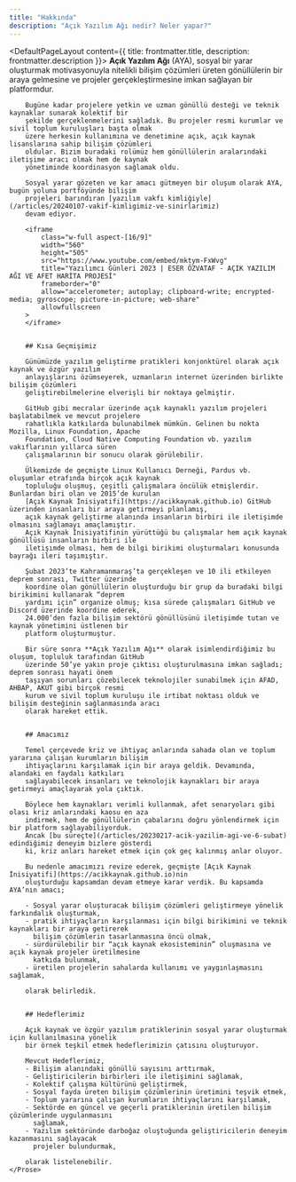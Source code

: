```yaml
---
title: "Hakkında"
description: "Açık Yazılım Ağı nedir? Neler yapar?"
---
```



<DefaultPageLayout content={{ title: frontmatter.title, description: frontmatter.description }}>
    <Prose>
        **Açık Yazılım Ağı** (AYA), sosyal bir yarar oluşturmak motivasyonuyla nitelikli bilişim çözümleri
        üreten gönüllülerin bir araya gelmesine ve projeler gerçekleştirmesine imkan sağlayan bir platformdur.

        Bugüne kadar projelere yetkin ve uzman gönüllü desteği ve teknik kaynaklar sunarak kolektif bir
        şekilde gerçeklenmelerini sağladık. Bu projeler resmi kurumlar ve sivil toplum kuruluşları başta olmak
        üzere herkesin kullanımına ve denetimine açık, açık kaynak lisanslarına sahip bilişim çözümleri
        oldular. Bizim buradaki rolümüz hem gönüllülerin aralarındaki iletişime aracı olmak hem de kaynak
        yönetiminde koordinasyon sağlamak oldu.

        Sosyal yarar gözeten ve kar amacı gütmeyen bir oluşum olarak AYA, bugün yoluna portföyünde bilişim
        projeleri barındıran [yazılım vakfı kimliğiyle](/articles/20240107-vakif-kimligimiz-ve-sinirlarimiz)
        devam ediyor.

        <iframe
            class="w-full aspect-[16/9]"
            width="560"
            height="505"
            src="https://www.youtube.com/embed/mktym-FxWvg"
            title="Yazılımcı Günleri 2023 | ESER ÖZVATAF - AÇIK YAZILIM AĞI VE AFET HARİTA PROJESİ"
            frameborder="0"
            allow="accelerometer; autoplay; clipboard-write; encrypted-media; gyroscope; picture-in-picture; web-share"
            allowfullscreen
        >
        </iframe>


        ## Kısa Geçmişimiz

        Günümüzde yazılım geliştirme pratikleri konjonktürel olarak açık kaynak ve özgür yazılım
        anlayışlarını özümseyerek, uzmanların internet üzerinden birlikte bilişim çözümleri
        geliştirebilmelerine elverişli bir noktaya gelmiştir.

        GitHub gibi mecralar üzerinde açık kaynaklı yazılım projeleri başlatabilmek ve mevcut projelere
        rahatlıkla katkılarda bulunabilmek mümkün. Gelinen bu nokta Mozilla, Linux Foundation, Apache
        Foundation, Cloud Native Computing Foundation vb. yazılım vakıflarının yıllarca süren
        çalışmalarının bir sonucu olarak görülebilir.

        Ülkemizde de geçmişte Linux Kullanıcı Derneği, Pardus vb. oluşumlar etrafında birçok açık kaynak
        topluluğu oluşmuş, çeşitli çalışmalara öncülük etmişlerdir. Bunlardan biri olan ve 2015’de kurulan
        [Açık Kaynak İnisiyatifi](https://acikkaynak.github.io) GitHub üzerinden insanları bir araya getirmeyi planlamış,
        açık kaynak geliştirme alanında insanların birbiri ile iletişimde olmasını sağlamayı amaçlamıştır.
        Açık Kaynak İnisiyatifinin yürüttüğü bu çalışmalar hem açık kaynak gönüllüsü insanların birbiri ile
        iletişımde olması, hem de bilgi birikimi oluşturmaları konusunda bayrağı ileri taşımıştır.

        Şubat 2023’te Kahramanmaraş’ta gerçekleşen ve 10 ili etkileyen deprem sonrası, Twitter üzerinde
        koordine olan gönüllülerin oluşturduğu bir grup da buradaki bilgi birikimini kullanarak “deprem
        yardımı için” organize olmuş; kısa sürede çalışmaları GitHub ve Discord üzerinde koordine ederek,
        24.000’den fazla bilişim sektörü gönüllüsünü iletişimde tutan ve kaynak yönetimini üstlenen bir
        platform oluşturmuştur.

        Bir süre sonra **Açık Yazılım Ağı** olarak isimlendirdiğimiz bu oluşum, topluluk tarafından GitHub
        üzerinde 50’ye yakın proje çıktısı oluşturulmasına imkan sağladı; deprem sonrası hayati önem
        taşıyan sorunları çözebilecek teknolojiler sunabilmek için AFAD, AHBAP, AKUT gibi birçok resmi
        kurum ve sivil toplum kuruluşu ile irtibat noktası olduk ve bilişim desteğinin sağlanmasında aracı
        olarak hareket ettik.


        ## Amacımız

        Temel çerçevede kriz ve ihtiyaç anlarında sahada olan ve toplum yararına çalışan kurumların bilişim
        ihtiyaçlarını karşılamak için bir araya geldik. Devamında, alandaki en faydalı katkıları
        sağlayabilecek insanları ve teknolojik kaynakları bir araya getirmeyi amaçlayarak yola çıktık.

        Böylece hem kaynakları verimli kullanmak, afet senaryoları gibi olası kriz anlarındaki kaosu en aza
        indirmek, hem de gönüllülerin çabalarını doğru yönlendirmek için bir platform sağlayabiliyorduk.
        Ancak [bu süreçte](/articles/20230217-acik-yazilim-agi-ve-6-subat) edindiğimiz deneyim bizlere gösterdi
        ki, kriz anları hareket etmek için çok geç kalınmış anlar oluyor.

        Bu nedenle amacımızı revize ederek, geçmişte [Açık Kaynak İnisiyatifi](https://acikkaynak.github.io)nin
        oluşturduğu kapsamdan devam etmeye karar verdik. Bu kapsamda AYA’nın amacı;

        - Sosyal yarar oluşturacak bilişim çözümleri geliştirmeye yönelik farkındalık oluşturmak,
        - pratik ihtiyaçların karşılanması için bilgi birikimini ve teknik kaynakları bir araya getirerek
          bilişim çözümlerin tasarlanmasına öncü olmak,
        - sürdürülebilir bir “açık kaynak ekosisteminin” oluşmasına ve açık kaynak projeler üretilmesine
          katkıda bulunmak,
        - üretilen projelerin sahalarda kullanımı ve yaygınlaşmasını sağlamak,

        olarak belirledik.


        ## Hedeflerimiz

        Açık kaynak ve özgür yazılım pratiklerinin sosyal yarar oluşturmak için kullanılmasına yönelik
        bir örnek teşkil etmek hedeflerimizin çatısını oluşturuyor.

        Mevcut Hedeflerimiz,
        - Bilişim alanındaki gönüllü sayısını arttırmak,
        - Geliştiricilerin birbirleri ile iletişimini sağlamak,
        - Kolektif çalışma kültürünü geliştirmek,
        - Sosyal fayda üreten bilişim çözümlerinin üretimini teşvik etmek,
        - Toplum yararına çalışan kurumların ihtiyaçlarını karşılamak,
        - Sektörde en güncel ve geçerli pratiklerinin üretilen bilişim çözümlerinde uygulanmasını
          sağlamak,
        - Yazılım sektöründe darboğaz oluştuğunda geliştiricilerin deneyim kazanmasını sağlayacak
          projeler bulundurmak,

        olarak listelenebilir.
    </Prose>
</DefaultPageLayout>
